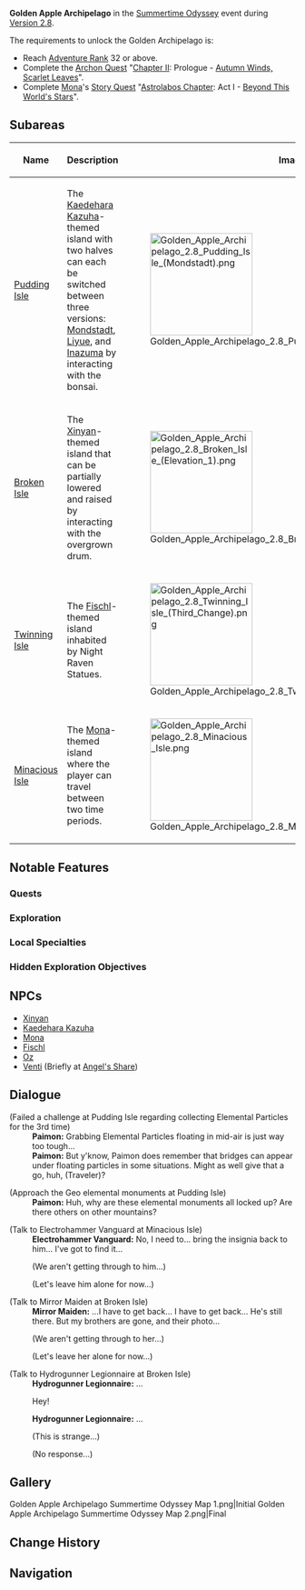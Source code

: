 {{RegionTabs
|subpage1=1.6
|subpage2=2.8
}}
{{Location Infobox
|title        = Golden Apple Archipelago
|image        = <gallery>
Golden Apple Archipelago 2.8.png|In-Game
Emblem Golden Apple Archipelago.png|Emblem
</gallery>
|type         = Area
|map          = Golden Apple Archipelago
|event        = Summertime Odyssey
}}
'''Golden Apple Archipelago''' in the [[Summertime Odyssey]] event during [[Version 2.8]].

The requirements to unlock the Golden Archipelago is:
* Reach [[Adventure Rank]] 32 or above.
* Complete the [[Archon Quest]] "[[Chapter II]]: Prologue - [[Autumn Winds, Scarlet Leaves]]".
* Complete [[Mona]]'s [[Story Quest]] "[[Astrolabos Chapter]]: Act I - [[Beyond This World's Stars]]".

==Subareas==
{| class="article-table" style="width: 100%;"
! style="width: 25%;" |Name
! style="width: 50%;" |Description
! style="width: 25%;" |Image
|- id="Pudding Isle"
|[[Pudding Isle/2.8|Pudding Isle]]
|The [[Kaedehara Kazuha]]-themed island with two halves can each be switched between three versions: [[Mondstadt]], [[Liyue]], and [[Inazuma]] by interacting with the bonsai.
|[[File:Golden Apple Archipelago 2.8 Pudding Isle (Mondstadt).png|180px]]
|- id="Broken Isle"
|[[Broken Isle/2.8|Broken Isle]]
|The [[Xinyan]]-themed island that can be partially lowered and raised by interacting with the overgrown drum.
|[[File:Golden Apple Archipelago 2.8 Broken Isle (Elevation 1).png|180px]]
|- id="Twinning Isle"
|[[Twinning Isle/2.8|Twinning Isle]]
|The [[Fischl]]-themed island inhabited by Night Raven Statues.
|[[File:Golden Apple Archipelago 2.8 Twinning Isle (Third Change).png|180px]]
|- id="Minacious Isle"
|[[Minacious Isle/2.8|Minacious Isle]]
|The [[Mona]]-themed island where the player can travel between two time periods.
|[[File:Golden Apple Archipelago 2.8 Minacious Isle.png|180px]]
|}

==Notable Features==
===Quests===
{{Quests by Category List|Golden Apple Archipelago Quests&World Quests&Released in Version 2.8|not=|columns=1}}

===Exploration===
{{Column|2|
* [[Cloudleisure Step]]
* [[Dream Form]]
* [[Melodic Bloom]]
* [[Melodic Harp]]
* [[Melodic Pedal]]
* [[Nachtraben Airlines]]
* [[Resonating Visions|Phantasmal Conch]]
* [[Star Guide]]
* [[Waverider]]
* [[Waverider Waypoint]]
}}

===Local Specialties===
{{Column|2|
* {{Item|Cor Lapis}}
* {{Item|Dandelion Seed}}
* {{Item|Jueyun Chili}}
* {{Item|Naku Weed}}
* {{Item|Philanemo Mushroom}}
* {{Item|Qingxin}}
* {{Item|Sea Ganoderma}}
* {{Item|Starconch}}
* {{Item|Valberry}}
* {{Item|Violetgrass}}
}}

===Hidden Exploration Objectives===
{{Hidden Exploration Objectives by Category List|Golden Apple Archipelago Exploration}}

==NPCs==
* [[Xinyan]]
* [[Kaedehara Kazuha]]
* [[Mona]]
* [[Fischl]]
* [[Oz]]
* [[Venti]] (Briefly at [[Angel's Share]])

==Dialogue==
<!-- The dialogues below happen at various places while exploring the open world. They don't seem to be associated with any quest. It worth it to keep them noted somewhere and this looks the best place. Feel free to move them if they are better fitted somewhere else. -->
{{Dialogue start}}
;(Failed a challenge at Pudding Isle regarding collecting Elemental Particles for the 3rd time)
:'''Paimon:''' Grabbing Elemental Particles floating in mid-air is just way too tough...
:'''Paimon:''' But y'know, Paimon does remember that bridges can appear under floating particles in some situations. Might as well give that a go, huh, (Traveler)?

;(Approach the Geo elemental monuments at Pudding Isle)
:'''Paimon:''' Huh, why are these elemental monuments all locked up? Are there others on other mountains?

<!-- This should belong to some quest. -->
;(Talk to Electrohammer Vanguard at Minacious Isle)
:'''Electrohammer Vanguard:''' No, I need to... bring the insignia back to him... I've got to find it...
:{{DIcon}} (We aren't getting through to him...)
:{{DIcon}} (Let's leave him alone for now...)

<!-- This should belong to some quest. -->
;(Talk to Mirror Maiden at Broken Isle)
:'''Mirror Maiden:''' ...I have to get back... I have to get back... He's still there. But my brothers are gone, and their photo...
:{{DIcon}} (We aren't getting through to her...)
:{{DIcon}} (Let's leave her alone for now...)

<!-- This should belong to some quest. -->
;(Talk to Hydrogunner Legionnaire at Broken Isle)
:'''Hydrogunner Legionnaire:''' ...
:{{DIcon}} Hey!
:'''Hydrogunner Legionnaire:''' ...
:{{DIcon}} (This is strange...)
:{{DIcon}} (No response...)
{{Dialogue end}}

==Gallery==
<gallery hideaddbutton="true" captionalign="center">
Golden Apple Archipelago Summertime Odyssey Map 1.png|Initial
Golden Apple Archipelago Summertime Odyssey Map 2.png|Final
</gallery>

==Change History==
{{Change History|2.8}}

==Navigation==
{{Area Navbox|Time-Limited}}